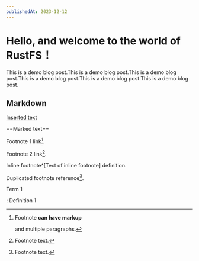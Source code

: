 ```yaml
---
publishedAt: 2023-12-12
---
```

# Hello, and welcome to the world of RustFS！

This is a demo blog post.This is a demo blog post.This is a demo blog post.This is a demo blog post.This is a demo blog post.This is a demo blog post.

## Markdown

<ins>Inserted text</ins>

==Marked text==

Footnote 1 link[^first].

Footnote 2 link[^second].

Inline footnote^[Text of inline footnote] definition.

Duplicated footnote reference[^second].

[^first]: Footnote **can have markup**

    and multiple paragraphs.

[^second]: Footnote text.

Term 1

:   Definition 1

